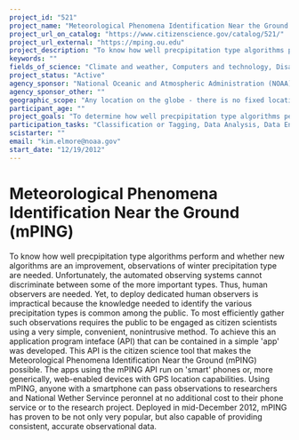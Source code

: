 ```yaml
---
project_id: "521"
project_name: "Meteorological Phenomena Identification Near the Ground (mPING)"
project_url_on_catalog: "https://www.citizenscience.gov/catalog/521/"
project_url_external: "https://mping.ou.edu"
project_description: "To know how well precpipitation type algorithms perform and whether new algorithms are an improvement, observations of winter precipitation type are needed. Unfortunately, the automated observing systems cannot discriminate between some of the more important types. Thus, human observers are needed. Yet, to deploy dedicated human observers is impractical because the knowledge needed to identify the various precipitation types is common among the public. To most efficiently gather such observations requires the public to be engaged as citizen scientists using a very simple, convenient, nonintrusive method. To achieve this an application program inteface (API) that can be contained in a simple &#39;app&#39; was developed. This API is the citizen science tool that makes  the Meteorological Phenomena Identification Near the Ground (mPING) possible. The apps using the mPING API run on &#39;smart&#39; phones or, more generically, web-enabled devices with GPS location capabilities. Using mPING, anyone with a smartphone can pass observations to researchers and National Wether Servince peronnel at no additional cost to their phone service or to the research project. Deployed in mid-December 2012, mPING has proven to be not only very popular, but also capable of providing consistent, accurate observational data."
keywords: ""
fields_of_science: "Climate and weather, Computers and technology, Disaster response, Education, Nature and outdoors, Science Policy, Social Science, Transportation"
project_status: "Active"
agency_sponsor: "National Oceanic and Atmospheric Administration (NOAA)"
agency_sponsor_other: ""
geographic_scope: "Any location on the globe - there is no fixed location of activity."
participant_age: ""
project_goals: "To determine how well precpipitation type algorithms perform and whether new algorithms are an improvement."
participation_tasks: "Classification or Tagging, Data Analysis, Data Entry, Geolocation, Observation, Problem Solving"
scistarter: ""
email: "kim.elmore@noaa.gov"
start_date: "12/19/2012"
---
```


# Meteorological Phenomena Identification Near the Ground (mPING)

To know how well precpipitation type algorithms perform and whether new algorithms are an improvement, observations of winter precipitation type are needed. Unfortunately, the automated observing systems cannot discriminate between some of the more important types. Thus, human observers are needed. Yet, to deploy dedicated human observers is impractical because the knowledge needed to identify the various precipitation types is common among the public. To most efficiently gather such observations requires the public to be engaged as citizen scientists using a very simple, convenient, nonintrusive method. To achieve this an application program inteface (API) that can be contained in a simple &#39;app&#39; was developed. This API is the citizen science tool that makes  the Meteorological Phenomena Identification Near the Ground (mPING) possible. The apps using the mPING API run on &#39;smart&#39; phones or, more generically, web-enabled devices with GPS location capabilities. Using mPING, anyone with a smartphone can pass observations to researchers and National Wether Servince peronnel at no additional cost to their phone service or to the research project. Deployed in mid-December 2012, mPING has proven to be not only very popular, but also capable of providing consistent, accurate observational data.
